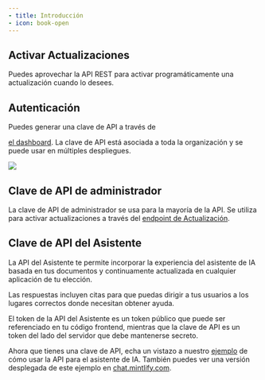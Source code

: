 ```yaml
---
- title: Introducción
- icon: book-open
---
```


## Activar Actualizaciones

Puedes aprovechar la API REST para activar programáticamente una actualización cuando lo desees.

## Autenticación

Puedes generar una clave de API a través de

[el dashboard](https://dashboard.mintlify.com/settings/organization/api-keys). La clave de API está
asociada a toda la organización y se puede usar en múltiples despliegues.

<Frame>
  <img src="/images/external-api-key.png" />
</Frame>

## Clave de API de administrador

La clave de API de administrador se usa para la mayoría de la API. Se utiliza para activar actualizaciones a través del [endpoint de Actualización](/es/api-reference/update/trigger).

## Clave de API del Asistente

La API del Asistente te permite incorporar la experiencia del asistente de IA basada en tus documentos y continuamente actualizada en cualquier aplicación de tu elección.

Las respuestas incluyen citas para que puedas dirigir a tus usuarios a los lugares correctos donde necesitan obtener ayuda.

<Note>
  El token de la API del Asistente es un token público que puede ser referenciado en tu
  código frontend, mientras que la clave de API es un token del lado del servidor que debe mantenerse
  secreto.
</Note>

Ahora que tienes una clave de API, echa un vistazo a nuestro [ejemplo](https://github.com/mintlify/discovery-api-example) de cómo usar
la API para el asistente de IA. También puedes ver una versión desplegada de este ejemplo en [chat.mintlify.com](https://chat.mintlify.com).
